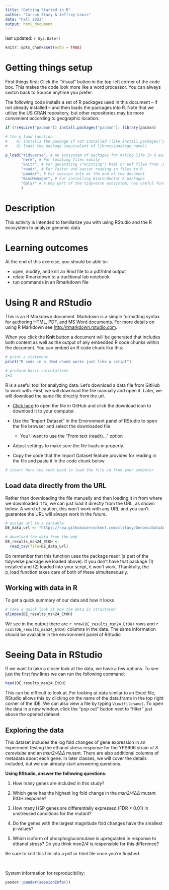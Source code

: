 ```yaml
---
title: "Getting Started in R"
author: "Carson Stacy & Jeffrey Lewis"
date: "Fall 2023"
output: html_document
---
```


last updated: `r Sys.Date()`

```r
knitr::opts_chunk$set(echo = TRUE)
```

# Getting things setup

First things first: Click the "Visual" button in the top-left corner of the code box. This makes the code look more like a word processor. You can always switch back to Source anytime you prefer.

The following code installs a set of R packages used in this document -- if not already installed -- and then loads the packages into R. Note that we utilize the US CRAN repository, but other repositories may be more convenient according to geographic location.

```r
if (!require("pacman")) install.packages("pacman"); library(pacman)

# the p_load function 
#    A) installs the package if not installed (like install.packages("package_name")),
#    B) loads the package (equivalent of library(package_name))

p_load("tidyverse", # An ecosystem of packages for making life in R easier
       "here", # For locating files easily
       "knitr", # For generating ("knitting") html or pdf files from .Rmd file
       "readr", # For faster and easier reading in files to R
       "pander", # For session info at the end of the document
       "BiocManager", # For installing Bioconductor R packages
       "dplyr" # A key part of the tidyverse ecosystem, has useful functions
       )
```

# Description

This activity is intended to familiarize you with using RStudio and the R ecosystem to analyze genomic data

# Learning outcomes

At the end of this exercise, you should be able to:

-   open, modify, and knit an Rmd file to a pdf/html output
-   relate Rmarkdown to a traditional lab notebook
-   run commands in an Rmarkdown file

# Using R and RStudio

This is an R Markdown document. Markdown is a simple formatting syntax for authoring HTML, PDF, and MS Word documents. For more details on using R Markdown see <http://rmarkdown.rstudio.com>.

When you click the **Knit** button a document will be generated that includes both content as well as the output of any embedded R code chunks within the document. You can embed an R code chunk like this:

```r
# print a statement
print("R code in a .Rmd chunk works just like a script")

# preform basic calculations
2+2
```

R is a useful tool for analyzing data. Let's download a data file from GitHub to work with. First, we will download the file manually and open it. Later, we will download the same file directly from the url.

-   [Click here](https://github.com/clstacy/GenomicDataAnalysis_Fa23/blob/main/data/ethanol_stress/msn2-4_mutants_EtOH.txt) to open the file in GitHub and click the download icon to download it to your computer.

-   Use the "Import Dataset" in the Environment panel of RStudio to open the file browser and select the downloaded file

    -   You'll want to use the "From text (readr)..." option

-   Adjust settings to make sure the file loads in properly.

-   Copy the code that the Import Dataset feature provides for reading in the file and paste it in the code chunk below

```r
# insert here the code used to load the file in from your computer

```

## Load data directly from the URL

Rather than downloading the file manually and then loading it in from where we downloaded it to, we can just load it directly from the URL, as shown below. A word of caution, this won't work with any URL and you can't guarantee the URL will always work in the future.

```r
# assign url to a variable
DE_data_url <- "https://raw.githubusercontent.com/clstacy/GenomicDataAnalysis_Fa23/main/data/ethanol_stress/msn2-4_mutants_EtOH.txt"

# download the data from the web
DE_results_msn24_EtOH <-
  read_tsv(file=DE_data_url)

```

Do remember that this function uses the package readr (a part of the tidyverse package we loaded above). If you don't have that package (1) installed and (2) loaded into your script, it won't work. Thankfully, the p_load function takes care of both of these simultaneously.

## Working with data in R

To get a quick summary of our data and how it looks

```r
# take a quick look at how the data is structured
glimpse(DE_results_msn24_EtOH)
```

We see in the output there are `r nrow(DE_results_msn24_EtOH)` rows and `r ncol(DE_results_msn24_EtOH)` columns in the data. The same information should be available in the environment panel of RStudio

# Seeing Data in RStudio

If we want to take a closer look at the data, we have a few options. To see just the first few lines we can run the following command:

```r
head(DE_results_msn24_EtOH)
```

This can be difficult to look at. For looking at data similar to an Excel file, RStudio allows this by clicking on the name of the data.frame in the top right corner of the IDE. We can also view a file by typing `View(filename)`. To open the data in a new window, click the "pop out" button next to "filter" just above the opened dataset.

## Exploring the data

This dataset includes the log fold changes of gene expression in an experiment testing the ethanol stress response for the YPS606 strain of *S. cerevisiae* and an *msn2/4ΔΔ* mutant. There are also additional columns of metadata about each gene. In later classes, we will cover the details included, but we can already start answering questions.

**Using RStudio, answer the following questions:**

1.  How many genes are included in this study?

2.  Which gene has the highest log fold change in the *msn2/4ΔΔ* mutant EtOH response?

3.  How many HSP genes are differentially expressed (FDR \< 0.01) in unstressed conditions for the mutant?

4.  Do the genes with the largest magnitude fold changes have the smallest p-values?

5.  Which isoform of phosphoglucomutase is upregulated in response to ethanol stress? Do you think *msn2/4* is responsible for this difference?

Be sure to knit this file into a pdf or html file once you're finished.

<br>

System information for reproducibility:

```r
pander::pander(sessionInfo())
```
